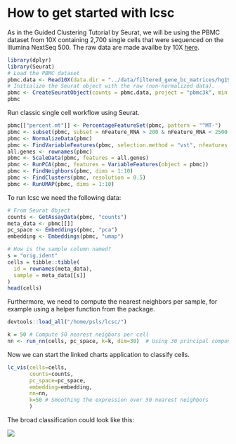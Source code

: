 
# How to get started with lcsc

As in the Guided Clustering Tutorial by Seurat, we will be using the PBMC dataset from 10X containing
2,700 single cells that were sequenced on the Illumina NextSeq 500. The raw data are made availbe by 10X [here](https://cf.10xgenomics.com/samples/cell/pbmc3k/pbmc3k_filtered_gene_bc_matrices.tar.gz).

```r
library(dplyr)
library(Seurat)
# Load the PBMC dataset
pbmc.data <- Read10X(data.dir = "../data/filtered_gene_bc_matrices/hg19/")
# Initialize the Seurat object with the raw (non-normalized data).
pbmc <- CreateSeuratObject(counts = pbmc.data, project = "pbmc3k", min.cells = 3, min.features = 200)
pbmc
```

Run classic single cell workflow using Seurat.

```r
pbmc[["percent.mt"]] <- PercentageFeatureSet(pbmc, pattern = "^MT-")
pbmc <- subset(pbmc, subset = nFeature_RNA > 200 & nFeature_RNA < 2500 & percent.mt < 5)
pbmc <- NormalizeData(pbmc)
pbmc <- FindVariableFeatures(pbmc, selection.method = "vst", nfeatures = 2000)
all.genes <- rownames(pbmc)
pbmc <- ScaleData(pbmc, features = all.genes)
pbmc <- RunPCA(pbmc, features = VariableFeatures(object = pbmc))
pbmc <- FindNeighbors(pbmc, dims = 1:10)
pbmc <- FindClusters(pbmc, resolution = 0.5)
pbmc <- RunUMAP(pbmc, dims = 1:10)
```

To run lcsc we need the following data:

```r
# From Seurat Object
counts <- GetAssayData(pbmc, "counts")
meta_data <- pbmc[[]]
pc_space <- Embeddings(pbmc, "pca")
embedding <- Embeddings(pbmc, "umap")

# How is the sample column named?
s = "orig.ident"
cells = tibble::tibble(
  id = rownames(meta_data),
  sample = meta_data[[s]]
)
head(cells)
```

Furthermore, we need to compute the nearest neighbors per sample, for example using a helper function from the package.

```r
devtools::load_all("/home/psls/lcsc/")

k = 50 # Compute 50 nearest neigbors per cell
nn <- run_nn(cells, pc_space, k=k, dim=30)  # Using 30 principal components to compute NN
```

Now we can start the linked charts application to classify cells.

```r

lc_vis(cells=cells,
       counts=counts,
       pc_space=pc_space,
       embedding=embedding,
       nn=nn,
       k=50 # Smoothing the expression over 50 nearest neighbors
       )
```

The broad classification could look like this:

![](../img/screenshot_get_started_01.png) 

